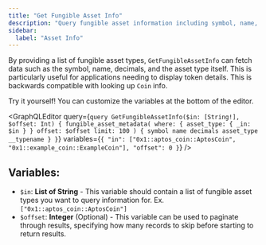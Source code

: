 ```yaml
---
title: "Get Fungible Asset Info"
description: "Query fungible asset information including symbol, name, decimals, and asset types with backwards compatibility for coins"
sidebar:
  label: "Asset Info"
---
```




By providing a list of fungible asset types, `GetFungibleAssetInfo` can fetch data such as the symbol, name, decimals, and the asset type itself. This is particularly useful for applications needing to display token details. This is backwards compatible with looking up `Coin` info.

<Aside type="note">
  Try it yourself! You can customize the variables at the bottom of the editor.
</Aside>

<GraphQLEditor
  query={`query GetFungibleAssetInfo($in: [String!], $offset: Int) {
  fungible_asset_metadata(
    where: { asset_type: { _in: $in } }
    offset: $offset
    limit: 100
  ) {
    symbol
    name
    decimals
    asset_type
    __typename
  }
}`}
  variables={`{
  "in": ["0x1::aptos_coin::AptosCoin", "0x1::example_coin::ExampleCoin"],
  "offset": 0
}`}
/>

## Variables:

- `$in`: **List of String** - This variable should contain a list of fungible asset types you want to query information for. Ex. `["0x1::aptos_coin::AptosCoin"]`
- `$offset`: **Integer** (Optional) - This variable can be used to paginate through results, specifying how many records to skip before starting to return results.
